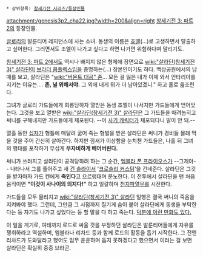  * 상위항목: [[창세기전 시리즈/등장인물]]

attachment:/genesis3p2_cha22.jpg?width=200&align=right [[창세기전 3: 파트 2]]의 등장인물.

[[글로리]]의 발룬티어 레지던스에 사는 소녀. 동생의 이름은 [[죠엘]](...)로 고생하면서 탈출하고 싶어한다. 그러면서도 조엘이 나가고 싶다고 하면 나가면 위험하다며 말리기도.

[[창세기전 3: 파트 2]]에서도 역시나 빠지지 않은 형제애 장면으로 [[wiki:"살라딘(창세기전 3)" 살라딘]]이 [[브라더 콤플렉스]]임을 증명하는(...) 장본인이기도 하다. 백상공원에서의 남매를 보고, 살라딘은 "[[wiki:"버몬트 대공" 존]]... 모든 걸 잃은 내가 이제 와서 안타리아를 지키는 이유는.... '''존, 널 위해서야.''' 그 외에 내게 뭐가 더 남아있겠니." 하고 홀로 읊조린다.

그녀가 글로리 가드들에게 희롱당하자 열받은 동생 조엘이 나서지만 가드들에게 얻어맞는다. 그것을 보고 열받은 [[wiki:"살라딘(창세기전 3)" 살라딘]]은 그 가드들을 때려눕히고 써니를 구해내지만 가드들에게 체포된다. --이 [[사기 캐릭터]]가 체포되다니 말이 안 돼.--

열흘 동안 [[십자가]] 형틀에 매달려 굶어 죽는 형벌을 받은 살라딘은 써니가 경비들 몰래 먹을 것을 주어 간신히 살아간다. 하지만 낌새가 이상함을 눈치챈 가드들은, 나흘 뒤 그녀의 행태를 포착하기 무섭게 '''무자비하게 베어버린다.'''

써니가 쓰러지고 살라딘이 공격당하려 하는 그 순간, [[엠블라 폰 프라이오스]]가 --그제야-- 나타나서 그를 풀어주고 새 [[건 슬라이서]] '[[크로슬리 커스텀]]'을 건네준다. 살라딘은 그것을 받자마자 가드 켄에게 '''죽인다'''고 으르렁대며 분노한다. 이 전투에서 살라딘을 맨 처음 움직이면 '''"이것이 사나이의 의지다!"''' 하고 일갈하며 [[천지파열무]]를 시전한다.

가드들을 모두 물리치고 [[wiki:"살라딘(창세기전 3)" 살라딘]] 일행은 결국 써니의 죽음을 지켜봐야 했다. 그런데, 그만큼 그 시점까지 질기게 숨이 붙어 살라딘에게 동생을 부탁한다는 둥 자기도 나가고 싶었다는 둥 할 말을 다 하고 죽는다. [http://blog.naver.com/mhch5005/70013938337 덕분에 이런 만화도 있다.]

이 일을 계기로, 여태까지 로드로 싸울 것을 부정하던 살라딘은 발룬티어들에게 자유를 쟁취하라고 역설하며, 엠블라나 리차드 등과 함께 로드의 활동을 돕기 시작한다. 그 전엔 리차드가 도와달라고 했어도 임무 운운하며 돕지 못하겠다고 했으면서 이러는 걸 보면 살라딘은 확실히 중증 브라콘.
